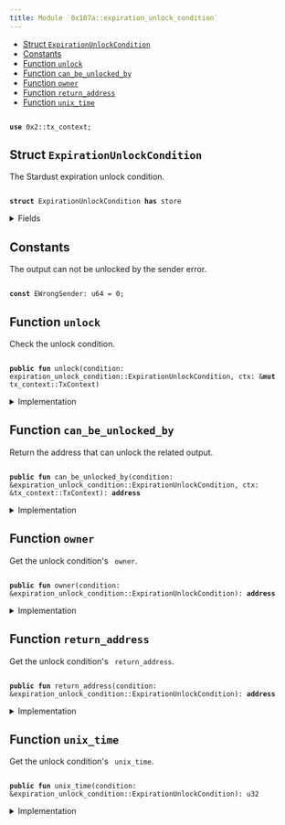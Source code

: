 ```yaml
---
title: Module `0x107a::expiration_unlock_condition`
---
```


<Link id="0x107a_expiration_unlock_condition"/>


-  [Struct `ExpirationUnlockCondition`](#0x107a_expiration_unlock_condition_ExpirationUnlockCondition)
-  [Constants](#@Constants_0)
-  [Function `unlock`](#0x107a_expiration_unlock_condition_unlock)
-  [Function `can_be_unlocked_by`](#0x107a_expiration_unlock_condition_can_be_unlocked_by)
-  [Function `owner`](#0x107a_expiration_unlock_condition_owner)
-  [Function `return_address`](#0x107a_expiration_unlock_condition_return_address)
-  [Function `unix_time`](#0x107a_expiration_unlock_condition_unix_time)


<pre><code>
<b>use</b> <Link href="../iota-framework/tx_context#0x2_tx_context">0x2::tx_context</Link>;
</code></pre>



<Link id="0x107a_expiration_unlock_condition_ExpirationUnlockCondition"></Link>

## Struct `ExpirationUnlockCondition`

The Stardust expiration unlock condition.


<pre><code>
<b>struct</b> <Link href="expiration_unlock_condition#0x107a_expiration_unlock_condition_ExpirationUnlockCondition">ExpirationUnlockCondition</Link> <b>has</b> store
</code></pre>



<details>
<summary>Fields</summary>


<dl>
<dt>
<code>
owner: <b>address</b></code>
</dt>
<dd>
 The address who owns the output before the timestamp has passed.
</dd>
<dt>
<code>
return_address: <b>address</b></code>
</dt>
<dd>
 The address that is allowed to spend the locked funds after the timestamp has passed.
</dd>
<dt>
<code>
unix_time: u32</code>
</dt>
<dd>
 Before this unix time, Address Unlock Condition is allowed to unlock the output, after that only the address defined in Return Address.
</dd>
</dl>


</details>

<Link id="@Constants_0"></Link>

## Constants


<Link id="0x107a_expiration_unlock_condition_EWrongSender"></Link>

The output can not be unlocked by the sender error.


<pre><code>
<b>const</b> <Link href="expiration_unlock_condition#0x107a_expiration_unlock_condition_EWrongSender">EWrongSender</Link>: u64 = 0;
</code></pre>



<Link id="0x107a_expiration_unlock_condition_unlock"></Link>

## Function `unlock`

Check the unlock condition.


<pre><code>
<b>public</b> <b>fun</b> <Link href="expiration_unlock_condition#0x107a_expiration_unlock_condition_unlock">unlock</Link>(condition: <Link href="expiration_unlock_condition#0x107a_expiration_unlock_condition_ExpirationUnlockCondition">expiration_unlock_condition::ExpirationUnlockCondition</Link>, ctx: &<b>mut</b> <Link href="../iota-framework/tx_context#0x2_tx_context_TxContext">tx_context::TxContext</Link>)
</code></pre>



<details>
<summary>Implementation</summary>


<pre><code>
<b>public</b> <b>fun</b> <Link href="expiration_unlock_condition#0x107a_expiration_unlock_condition_unlock">unlock</Link>(condition: <Link href="expiration_unlock_condition#0x107a_expiration_unlock_condition_ExpirationUnlockCondition">ExpirationUnlockCondition</Link>, ctx: &<b>mut</b> TxContext) \{
    <b>let</b> unlock_address = condition.<Link href="expiration_unlock_condition#0x107a_expiration_unlock_condition_can_be_unlocked_by">can_be_unlocked_by</Link>(ctx);

    <b>assert</b>!(unlock_address == ctx.sender(), <Link href="expiration_unlock_condition#0x107a_expiration_unlock_condition_EWrongSender">EWrongSender</Link>);

    <b>let</b> <Link href="expiration_unlock_condition#0x107a_expiration_unlock_condition_ExpirationUnlockCondition">ExpirationUnlockCondition</Link> \{
        owner: _,
        return_address: _,
        unix_time: _,
    } = condition;
}
</code></pre>



</details>

<Link id="0x107a_expiration_unlock_condition_can_be_unlocked_by"></Link>

## Function `can_be_unlocked_by`

Return the address that can unlock the related output.


<pre><code>
<b>public</b> <b>fun</b> <Link href="expiration_unlock_condition#0x107a_expiration_unlock_condition_can_be_unlocked_by">can_be_unlocked_by</Link>(condition: &<Link href="expiration_unlock_condition#0x107a_expiration_unlock_condition_ExpirationUnlockCondition">expiration_unlock_condition::ExpirationUnlockCondition</Link>, ctx: &<Link href="../iota-framework/tx_context#0x2_tx_context_TxContext">tx_context::TxContext</Link>): <b>address</b>
</code></pre>



<details>
<summary>Implementation</summary>


<pre><code>
<b>public</b> <b>fun</b> <Link href="expiration_unlock_condition#0x107a_expiration_unlock_condition_can_be_unlocked_by">can_be_unlocked_by</Link>(condition: &<Link href="expiration_unlock_condition#0x107a_expiration_unlock_condition_ExpirationUnlockCondition">ExpirationUnlockCondition</Link>, ctx: &TxContext): <b>address</b> \{
    // Unix time in seconds.
    <b>let</b> current_time = ((<Link href="../iota-framework/tx_context#0x2_tx_context_epoch_timestamp_ms">tx_context::epoch_timestamp_ms</Link>(ctx) / 1000) <b>as</b> u32);

    <b>if</b> (condition.<Link href="expiration_unlock_condition#0x107a_expiration_unlock_condition_unix_time">unix_time</Link>() &lt;= current_time) \{
        condition.<Link href="expiration_unlock_condition#0x107a_expiration_unlock_condition_return_address">return_address</Link>()
    } <b>else</b> \{
        condition.<Link href="expiration_unlock_condition#0x107a_expiration_unlock_condition_owner">owner</Link>()
    }
}
</code></pre>



</details>

<Link id="0x107a_expiration_unlock_condition_owner"></Link>

## Function `owner`

Get the unlock condition's <code>
owner</code>.


<pre><code>
<b>public</b> <b>fun</b> <Link href="expiration_unlock_condition#0x107a_expiration_unlock_condition_owner">owner</Link>(condition: &<Link href="expiration_unlock_condition#0x107a_expiration_unlock_condition_ExpirationUnlockCondition">expiration_unlock_condition::ExpirationUnlockCondition</Link>): <b>address</b>
</code></pre>



<details>
<summary>Implementation</summary>


<pre><code>
<b>public</b> <b>fun</b> <Link href="expiration_unlock_condition#0x107a_expiration_unlock_condition_owner">owner</Link>(condition: &<Link href="expiration_unlock_condition#0x107a_expiration_unlock_condition_ExpirationUnlockCondition">ExpirationUnlockCondition</Link>): <b>address</b> \{
    condition.owner
}
</code></pre>



</details>

<Link id="0x107a_expiration_unlock_condition_return_address"></Link>

## Function `return_address`

Get the unlock condition's <code>
return_address</code>.


<pre><code>
<b>public</b> <b>fun</b> <Link href="expiration_unlock_condition#0x107a_expiration_unlock_condition_return_address">return_address</Link>(condition: &<Link href="expiration_unlock_condition#0x107a_expiration_unlock_condition_ExpirationUnlockCondition">expiration_unlock_condition::ExpirationUnlockCondition</Link>): <b>address</b>
</code></pre>



<details>
<summary>Implementation</summary>


<pre><code>
<b>public</b> <b>fun</b> <Link href="expiration_unlock_condition#0x107a_expiration_unlock_condition_return_address">return_address</Link>(condition: &<Link href="expiration_unlock_condition#0x107a_expiration_unlock_condition_ExpirationUnlockCondition">ExpirationUnlockCondition</Link>): <b>address</b> \{
    condition.return_address
}
</code></pre>



</details>

<Link id="0x107a_expiration_unlock_condition_unix_time"></Link>

## Function `unix_time`

Get the unlock condition's <code>
unix_time</code>.


<pre><code>
<b>public</b> <b>fun</b> <Link href="expiration_unlock_condition#0x107a_expiration_unlock_condition_unix_time">unix_time</Link>(condition: &<Link href="expiration_unlock_condition#0x107a_expiration_unlock_condition_ExpirationUnlockCondition">expiration_unlock_condition::ExpirationUnlockCondition</Link>): u32
</code></pre>



<details>
<summary>Implementation</summary>


<pre><code>
<b>public</b> <b>fun</b> <Link href="expiration_unlock_condition#0x107a_expiration_unlock_condition_unix_time">unix_time</Link>(condition: &<Link href="expiration_unlock_condition#0x107a_expiration_unlock_condition_ExpirationUnlockCondition">ExpirationUnlockCondition</Link>): u32 \{
    condition.unix_time
}
</code></pre>



</details>

